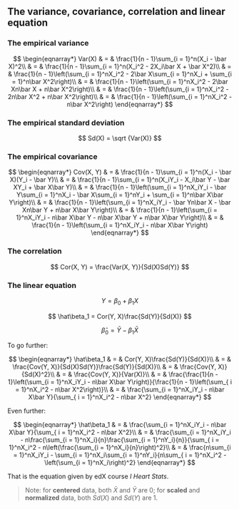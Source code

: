 ## The variance, covariance, correlation and linear equation


### The empirical **variance**

$$
\begin{eqnarray*}
Var(X)
 & = & \frac{1}{n - 1}\sum_{i = 1}^n(X_i - \bar X)^2\\
 & = & \frac{1}{n - 1}\sum_{i = 1}^n(X_i^2 - 2X_i\bar X + \bar X^2)\\
 & = & \frac{1}{n - 1}\left(\sum_{i = 1}^nX_i^2 - 2\bar X\sum_{i = 1}^nX_i + \sum_{i = 1}^n\bar X^2\right)\\
 & = & \frac{1}{n - 1}\left(\sum_{i = 1}^nX_i^2 - 2\bar Xn\bar X + n\bar X^2\right)\\
 & = & \frac{1}{n - 1}\left(\sum_{i = 1}^nX_i^2 - 2n\bar X^2 + n\bar X^2\right)\\
 & = & \frac{1}{n - 1}\left(\sum_{i = 1}^nX_i^2 - n\bar X^2\right)
\end{eqnarray*}
$$

### The empirical **standard deviation**

$$
Sd(X) = \sqrt {Var(X)}
$$

### The empirical **covariance**

$$
\begin{eqnarray*}
Cov(X, Y) 
 & = & \frac{1}{n - 1}\sum_{i = 1}^n(X_i - \bar X)(Y_i - \bar Y)\\
 & = & \frac{1}{n - 1}\sum_{i = 1}^n(X_iY_i - X_i\bar Y  - \bar XY_i + \bar X\bar Y)\\
 & = & \frac{1}{n - 1}\left(\sum_{i = 1}^nX_iY_i - \bar Y\sum_{i = 1}^nX_i - \bar X\sum_{i = 1}^nY_i + \sum_{i = 1}^n\bar X\bar Y\right)\\
 & = & \frac{1}{n - 1}\left(\sum_{i = 1}^nX_iY_i - \bar Yn\bar X - \bar Xn\bar Y + n\bar X\bar Y\right)\\
 & = & \frac{1}{n - 1}\left(\sum_{i = 1}^nX_iY_i - n\bar X\bar Y - n\bar X\bar Y + n\bar X\bar Y\right)\\
 & = & \frac{1}{n - 1}\left(\sum_{i = 1}^nX_iY_i - n\bar X\bar Y\right)
\end{eqnarray*}
$$

### The **correlation**

$$
Cor(X, Y) = \frac{Var(X, Y)}{Sd(X)Sd(Y)}
$$

### The linear equation

$$
Y = \beta_0 + \beta_1X
$$

$$
\hat\beta_1 = Cor(Y, X)\frac{Sd(Y)}{Sd(X)}
$$

$$
\hat\beta_0 = \bar Y - \beta_1\bar X
$$

To go further:

$$
\begin{eqnarray*}
\hat\beta_1 
 & = & Cor(Y, X)\frac{Sd(Y)}{Sd(X)}\\
 & = & \frac{Cov(Y, X)}{Sd(X)Sd(Y)}\frac{Sd(Y)}{Sd(X)}\\
 & = & \frac{Cov(Y, X)}{Sd(X)^2}\\
 & = & \frac{Cov(Y, X)}{Var(X)}\\
 & = & \frac{\frac{1}{n - 1}\left(\sum_{i = 1}^nX_iY_i - n\bar X\bar Y\right)}{\frac{1}{n - 1}\left(\sum_{ i = 1}^nX_i^2 - n\bar X^2\right)}\\
 & = & \frac{\sum_{i = 1}^nX_iY_i - n\bar X\bar Y}{\sum_{ i = 1}^nX_i^2 - n\bar X^2}
 \end{eqnarray*}
$$

Even further:

$$
\begin{eqnarray*}
\hat\beta_1 
 & = & \frac{\sum_{i = 1}^nX_iY_i - n\bar X\bar Y}{\sum_{ i = 1}^nX_i^2 - n\bar X^2}\\
  & = & \frac{\sum_{i = 1}^nX_iY_i - n\frac{\sum_{i = 1}^nX_i}{n}\frac{\sum_{i = 1}^nY_i}{n}}{\sum_{ i = 1}^nX_i^2 - n\left(\frac{\sum_{i = 1}^nX_i}{n}\right)^2}\\
  & = & \frac{n\sum_{i = 1}^nX_iY_i - \sum_{i = 1}^nX_i\sum_{i = 1}^nY_i}{n\sum_{ i = 1}^nX_i^2 - \left(\sum_{i = 1}^nX_i\right)^2}
\end{eqnarray*}
$$

That is the equation given by edX course *I Heart Stats*.

> Note: for **centered** data, both $\bar X$ and $\bar Y$ are 0; for **scaled** and **normalized** data, both $Sd(X)$ and $Sd(Y)$ are 1.
 
